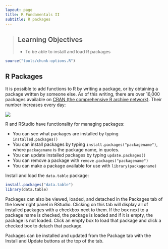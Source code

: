 ```yaml
---
layout: page
title: R Fundamentals II
subtitle: R packages
---
```


> ## Learning Objectives {.objectives}
>
> * To be able to install and load R packages
>

```r
source("tools/chunk-options.R")
```


## R Packages

It is possible to add functions to R by writing a package, or by
obtaining a package written by someone else. As of this writing, there
are over 16,000 packages available on [CRAN (the comprehensive R archive
network)](https://www.r-project.org). Their number increases every day:

![](img/package_count.jpg)

R and RStudio have functionality for managing packages:

* You can see what packages are installed by typing
  `installed.packages()`
* You can install packages by typing `install.packages("packagename")`,
  where `packagename` is the package name, in quotes.
* You can update installed packages by typing `update.packages()`
* You can remove a package with `remove.packages("packagename")`
* You can make a package available for use with `library(packagename)`

Install and load the `data.table` package:

```r
install.packages("data.table")
library(data.table)
```


Packages can also be viewed, loaded, and detached in the Packages tab of the lower right panel in RStudio. Clicking on this tab will display all of installed packages with a checkbox next to them. If the box next to a package name is checked, the package is loaded and if it is empty, the package is not loaded. Click an empty box to load that package and click a checked box to detach that package.

Packages can be installed and updated from the Package tab with the Install and Update buttons at the top of the tab.

